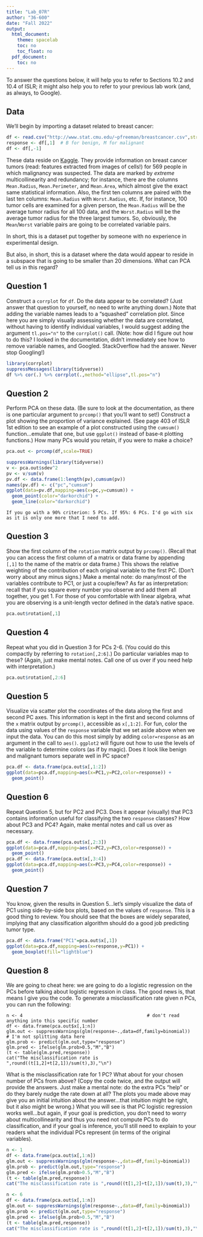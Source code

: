 ```yaml
---
title: "Lab_07R"
author: "36-600"
date: "Fall 2022"
output:
  html_document:
    theme: spacelab
    toc: no
    toc_float: no
  pdf_document:
    toc: no
---
```


To answer the questions below, it will help you to refer to Sections 10.2 and 10.4 of ISLR; it might also help you to refer to your previous lab work (and, as always, to Google). 

## Data

We'll begin by importing a dataset related to breast cancer:
```r
df <- read.csv("http://www.stat.cmu.edu/~pfreeman/breastcancer.csv",stringsAsFactors=TRUE)
response <- df[,1]  # B for benign, M for malignant
df <- df[,-1]
```
These data reside on [Kaggle](https://www.kaggle.com/mciml/breast-cancer-wisconsin-data). They provide information on breast cancer tumors (read: features extracted from images of cells!) for 569 people in which malignancy was suspected. The data are marked by *extreme* multicollinearity and redundancy; for instance, there are the columns `Mean.Radius`, `Mean.Perimeter`, and `Mean.Area`, which almost give the exact same statistical information. Also, the first ten columns are paired with the last ten columns: `Mean.Radius` with `Worst.Radius`, etc. If, for instance, 100 tumor cells are examined for a given person, the `Mean.Radius` will be the average tumor radius for all 100 data, and the `Worst.Radius` will be the average tumor radius for the three largest tumors. So, obviously, the `Mean`/`Worst` variable pairs are going to be correlated variable pairs.

In short, this is a dataset put together by someone with no experience in experimental design.

But also, in short, this is a dataset where the data would appear to reside in a subspace that is going to be smaller than 20 dimensions. What can PCA tell us in this regard?

## Question 1

Construct a `corrplot` for `df`. Do the data appear to be correlated? (Just answer that question to yourself, no need to write anything down.) Note that adding the variable names leads to a "squashed" correlation plot. Since here you are simply visually assessing whether the data are correlated, without having to identify individual variables, I would suggest adding the argument `tl.pos="n"` to the `corrplot()` call. (Note: how did I figure out how to do this? I looked in the documentation, didn't immediately see how to remove variable names, and Googled. StackOverflow had the answer. Never stop Googling!)
```r
library(corrplot)
suppressMessages(library(tidyverse))
df %>% cor(.) %>% corrplot(.,method="ellipse",tl.pos="n")
```

## Question 2

Perform PCA on these data. (Be sure to look at the documentation, as there is one particular argument to `prcomp()` that you'll want to set!) Construct a plot showing the proportion of variance explained. (See page 403 of ISLR 1st edition to see an example of a plot constructed using the `cumsum()` function...emulate that one, but use `ggplot()` instead of base-`R` plotting functions.) How many PCs would you retain, if you were to make a choice?
```r
pca.out <- prcomp(df,scale=TRUE)

suppressWarnings(library(tidyverse))
v <- pca.out$sdev^2
pv <- v/sum(v)
pv.df <- data.frame(1:length(pv),cumsum(pv))
names(pv.df) <- c("pc","cumsum")
ggplot(data=pv.df,mapping=aes(x=pc,y=cumsum)) +
  geom_point(color="darkorchid") + 
  geom_line(color="darkorchid")
```
```
If you go with a 90% criterion: 5 PCs. If 95%: 6 PCs. I'd go with six as it is only one more that I need to add.
```

## Question 3

Show the first column of the `rotation` matrix output by `prcomp()`. (Recall that you can access the first column of a matrix or data frame by appending `[,1]` to the name of the matrix or data frame.) This shows the relative weighting of the contribution of each original variable to the first PC. (Don't worry about any minus signs.) Make a mental note: do many/most of the variables contribute to PC1, or just a couple/few? As far as interpretation: recall that if you square every number you observe and add them all together, you get 1. For those of you comfortable with linear algebra, what you are observing is a unit-length vector defined in the data's native space.
```r
pca.out$rotation[,1]
```

## Question 4

Repeat what you did in Question 3 for PCs 2-6. (You could do this compactly by referring to `rotation[,2:6]`.) Do particular variables map to these? (Again, just make mental notes. Call one of us over if you need help with interpretation.)
```r
pca.out$rotation[,2:6]
```

## Question 5

Visualize via scatter plot the coordinates of the data along the first and second PC axes. This information is kept in the first and second columns of the `x` matrix output by `prcomp()`, accessible as `x[,1:2]`. For fun, color the data using values of the `response` variable that we set aside above when we input the data. You can do this most simply by adding `color=response` as an argument in the call to `aes()`. `ggplot2` will figure out how to use the levels of the variable to determine colors (as if by magic). Does it look like benign and malignant tumors separate well in PC space?
```r
pca.df <- data.frame(pca.out$x[,1:2])
ggplot(data=pca.df,mapping=aes(x=PC1,y=PC2,color=response)) + 
  geom_point()
```

## Question 6

Repeat Question 5, but for PC2 and PC3. Does it appear (visually) that PC3 contains information useful for classifying the two `response` classes? How about PC3 and PC4? Again, make mental notes and call us over as necessary.
```r
pca.df <- data.frame(pca.out$x[,2:3])
ggplot(data=pca.df,mapping=aes(x=PC2,y=PC3,color=response)) + 
  geom_point()
pca.df <- data.frame(pca.out$x[,3:4])
ggplot(data=pca.df,mapping=aes(x=PC3,y=PC4,color=response)) + 
  geom_point()
```

## Question 7

You know, given the results in Question 5...let's simply visualize the data of PC1 using side-by-side box plots, based on the values of `response`. This is a good thing to review. You should see that the boxes are widely separated, implying that any classification algorithm should do a good job predicting tumor type.
```r
pca.df <- data.frame("PC1"=pca.out$x[,1])
ggplot(data=pca.df,mapping=aes(x=response,y=PC1)) + 
  geom_boxplot(fill="lightblue")
```

## Question 8

We are going to cheat here: we are going to do a logistic regression on the PCs before talking about logistic regression in class. The good news is, that means I give you the code. To generate a misclassification rate given $n$ PCs, you can run the following:
```
n <- 4                                              # don't read anything into this specific number
df <- data.frame(pca.out$x[,1:n])
glm.out <- suppressWarnings(glm(response~.,data=df,family=binomial))  # I'm not splitting data here
glm.prob <- predict(glm.out,type="response")
glm.pred <- ifelse(glm.prob>0.5,"M","B")
(t <- table(glm.pred,response))
cat("The misclassification rate is ",round((t[1,2]+t[2,1])/sum(t),3),"\n")
```
What is the misclassification rate for 1 PC? What about for your chosen number of PCs from above? (Copy the code twice, and the output will provide the answers. Just make a mental note: do the extra PCs "help" or do they barely nudge the rate down at all? The plots you made above may give you an initial intuition about the answer...that intuition might be right, but it also might be wrong.) What you will see is that PC logistic regression works well...but again, if your goal is prediction, you don't need to worry about multicollinearity and thus you need not compute PCs to do classification, and if your goal is inference, you'll still need to explain to your readers what the individual PCs represent (in terms of the original variables).
```r
n <- 1 
df <- data.frame(pca.out$x[,1:n])
glm.out <- suppressWarnings(glm(response~.,data=df,family=binomial))
glm.prob <- predict(glm.out,type="response")
glm.pred <- ifelse(glm.prob>0.5,"M","B")
(t <- table(glm.pred,response))
cat("The misclassification rate is ",round((t[1,2]+t[2,1])/sum(t),3),"\n")

n <- 6
df <- data.frame(pca.out$x[,1:n])
glm.out <- suppressWarnings(glm(response~.,data=df,family=binomial))
glm.prob <- predict(glm.out,type="response")
glm.pred <- ifelse(glm.prob>0.5,"M","B")
(t <- table(glm.pred,response))
cat("The misclassification rate is ",round((t[1,2]+t[2,1])/sum(t),3),"\n")
```
